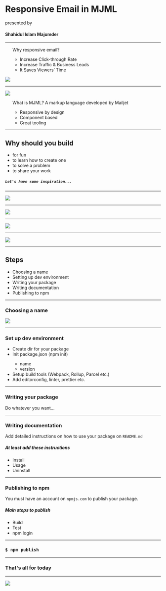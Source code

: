 

<Container>

# Responsive Email in MJML

<Text color="white">presented by</Text>

#### Shahidul Islam Majumder

</Container>

---

<Split>

<Container>

  <ul>
  <Text variant="h2">Why responsive email?</Text>
  <ul>
  <li>Increase Click-through Rate</li>
  <li>Increase Traffic & Business Leads</li>
  <li>It Saves Viewers’ Time</li>
  </ul>
  </ul>
</Container>

<Container textAlign="center">
  <img src={responsiveEmail} />
</Container>

</Split>

---

<Split>

<Container textAlign="center">
  <img src={mjmlIntro} />
</Container>

<Container>

  <ul>
  <Text variant="h2">What is MJML?</Text>
  <Text>A markup language developed by Mailjet</Text>
  <ul>
  <li>Responsive by design</li>
  <li>Component based</li>
  <li>Great tooling</li>
  </ul>
  </ul>
</Container>

</Split>

---

<Container>

## Why should you build

- for fun
- to learn how to create one
- to solve a problem
- to share your work

##### `Let's have some inspiration...`

</Container>

---

<Container variant="centered">

<img src={isOdd} />

</Container>

---

<Container variant="centered">

<img src={isThirteen} />

</Container>

---

<Container variant="centered">

<img src={noopFn} />

</Container>

---

<Container variant="centered">

<img src={noopLogger} />

</Container>

---

<Container>

## Steps

<ul>
  <Appear>
    <li>Choosing a name</li>
    <li>Setting up dev environment</li>
    <li>Writing your package</li>
    <li>Writing documentation</li>
    <li>Publishing to npm</li>
  </Appear>
</ul>

</Container>

---

<Container variant="centered">

### Choosing a name

<img src={npmSearch} class="small" />

</Container>

---

<Container>

### Set up dev environment

<ul>
  <Appear>
    <li>Create dir for your package</li>
    <li>Init package.json (npm init)</li>
    <ul>
      <li>name</li>
      <li>version</li>
    </ul>
    <li>Setup build tools (Webpack, Rollup, Parcel etc.)</li>
    <li>Add editorconfig, linter, prettier etc.</li>
  </Appear>
</ul>

</Container>

---

<Container>

### Writing your package

Do whatever you want...

</Container>

---

<Container>

### Writing documentation

Add detailed instructions on how to use your package on `README.md`

##### At least add these instructions

- Install
- Usage
- Uninstall

</Container>

---

<Container>

### Publishing to npm

You must have an account on `npmjs.com` to publish your package.

##### Main steps to publish

- Build
- Test
- npm login

</Container>

---

<Container variant="centered">

### `$ npm publish`

</Container>

---

<Container variant="centered">

### That's all for today

</Container>

---

<Container variant="centered">

<img src={anyqsn} />

</Container>
